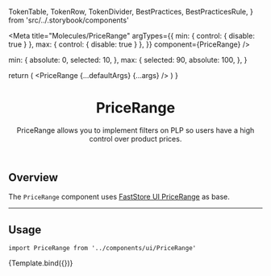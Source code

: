 
  TokenTable,
  TokenRow,
  TokenDivider,
  BestPractices,
  BestPracticesRule,
} from 'src/../.storybook/components'

<Meta
  title="Molecules/PriceRange"
  argTypes={{
    min: { control: { disable: true } },
    max: { control: { disable: true } },
  }}
  component={PriceRange}
/>

  min: {
    absolute: 0,
    selected: 10,
  },
  max: {
    selected: 90,
    absolute: 100,
  },
}

  return (
    <SessionProvider>
      <PriceRange {...defaultArgs} {...args} />
    </SessionProvider>
  )
}

<header>

# PriceRange

PriceRange allows you to implement filters on PLP so users have a high control over product prices.

</header>

## Overview

The `PriceRange` component uses [FastStore UI PriceRange](https://www.faststore.dev/reference/ui/molecules/PriceRange) as base.

---

## Usage
`import PriceRange from '../components/ui/PriceRange'`

<Canvas isColumn>
  <Story name="overview-default" args={defaultArgs}>
    {Template.bind({})}
  </Story>
</Canvas>

<ArgsTable story="overview-default" />

<TokenTable>
  <TokenRow token="--fs-price-range-height" value=".5rem" />
  <TokenRow
    token="--fs-price-range-border-radius"
    value="var(--fs-border-radius)"
  />
  <TokenDivider />
  <TokenRow
    token="--fs-price-range-bkg-color"
    value="var(--fs-color-primary-bkg-light)"
    isColor
  />
  <TokenRow
    token="--fs-price-range-range-bkg-color"
    value="var(--fs-color-primary-bkg)"
    isColor
  />
  <TokenDivider />
  <TokenRow
    token="--fs-price-range-thumb-bkg-color"
    value="var(--fs-color-tertiary-bkg-light)"
    isColor
  />
  <TokenRow
    token="--fs-price-range-thumb-radius"
    value="var(--fs-border-radius-circle)"
  />
  <TokenRow token="--fs-price-range-thumb-size" value="1rem" />
  <TokenRow
    token="--fs-price-range-thumb-border-color"
    value="var(--fs-border-color)"
    isColor
  />
  <TokenRow
    token="--fs-price-range-thumb-border-width"
    value="var(--fs-border-width)"
    isColor
  />
</TokenTable>
